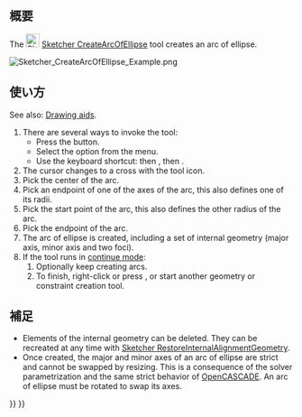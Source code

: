 <languages/>

{{Docnav/ja
|[[Sketcher_Create3PointArc/ja|3点指定円弧を作成]]
|[[Sketcher_CreateArcOfHyperbola/ja|双曲線の円弧を作成]]
|[[Sketcher_Workbench/ja|スケッチャー]]
|IconL=Sketcher_Create3PointArc.svg
|IconR=Sketcher_CreateArcOfHyperbola.svg
|IconC=Workbench_Sketcher.svg
}}

{{GuiCommand/ja
|Name=Sketcher CreateArcOfEllipse
|Name/ja=スケッチャー・楕円弧を作成
|MenuLocation=スケッチ → スケッチャージオメトリー → 楕円弧を作成
|Workbenches=[[Sketcher_Workbench/ja|スケッチャー]]
|Shortcut={{KEY|G}} {{KEY|E}} {{KEY|A}}
|Version=0.15
|SeeAlso=[[Sketcher_CreateEllipseByCenter/ja|スケッチャー・中心点を指定して楕円を作成]]
}}

<span id="Description"></span>
== 概要 ==

The [[Image:Sketcher_CreateArcOfEllipse.svg|24px]] [[Sketcher_CreateArcOfEllipse|Sketcher CreateArcOfEllipse]] tool creates an arc of ellipse.

[[Image:Sketcher_CreateArcOfEllipse_Example.png]]
{{Caption|Arc of ellipse (white) with internal geometry (dark yellow)}}

<span id="Usage"></span>
== 使い方 ==

See also: [[Sketcher_Workbench#Drawing_aids|Drawing aids]].

# There are several ways to invoke the tool:
#* Press the {{Button|[[Image:Sketcher_CreateArcOfEllipse.svg|16px]] [[Sketcher_CreateArcOfEllipse|Arc of ellipse by center, radius, endpoints]]}} button.
#* Select the {{MenuCommand|Sketcher → Sketcher geometries → [[Image:Sketcher_CreateArcOfEllipse.svg|16px]] Create arc of ellipse}} option from the menu.
#* Use the keyboard shortcut: {{KEY|G}} then {{KEY|E}}, then {{KEY|A}}.
# The cursor changes to a cross with the tool icon.
# Pick the center of the arc.
# Pick an endpoint of one of the axes of the arc, this also defines one of its radii.
# Pick the start point of the arc, this also defines the other radius of the arc. 
# Pick the endpoint of the arc.
# The arc of ellipse is created, including a set of internal geometry (major axis, minor axis and two foci).
# If the tool runs in [[Sketcher_Workbench#Continue_modes|continue mode]]:
## Optionally keep creating arcs.
## To finish, right-click or press {{KEY|Esc}}, or start another geometry or constraint creation tool.

<span id="Notes"></span>
== 補足 ==

* Elements of the internal geometry can be deleted. They can be recreated at any time with [[Sketcher_RestoreInternalAlignmentGeometry|Sketcher RestoreInternalAlignmentGeometry]].
* Once created, the major and minor axes of an arc of ellipse are strict and cannot be swapped by resizing. This is a consequence of the solver parametrization and the same strict behavior of [[OpenCASCADE|OpenCASCADE]]. An arc of ellipse must be rotated to swap its axes.


{{Docnav/ja
|[[Sketcher_Create3PointArc/ja|3点指定円弧を作成]]
|[[Sketcher_CreateArcOfHyperbola/ja|双曲線の円弧を作成]]
|[[Sketcher_Workbench/ja|スケッチャー]]
|IconL=Sketcher_Create3PointArc.svg
|IconR=Sketcher_CreateArcOfHyperbola.svg
|IconC=Workbench_Sketcher.svg
}}

{{Sketcher Tools navi{{#translation:}}}}
{{Userdocnavi{{#translation:}}}}